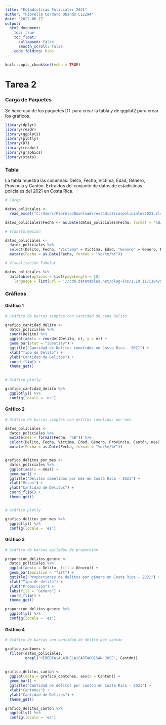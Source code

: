 ---
title: "Estadísticas Policiales 2021"
author: "Fiorella Cordero Obando C12294"
date: '2022-06-17'
output: 
  html_document:
    toc: true
    toc_float:
      collapsed: false
      smooth_scroll: false
    code_folding: hide
---

```{r setup, include=FALSE}
knitr::opts_chunk$set(echo = TRUE)
```
# **Tarea 2**

### **Carga de Paquetes**

Se hace uso de los paquetes DT para crear la tabla y de ggplot2 para crear los gráficos. 

```{r carga de paquetes, message=FALSE}
library(dplyr)
library(readr)
library(ggplot2)
library(plotly)
library(DT)
library(readxl)
library(graphics)
library(stats)
```

### Tabla  

La tabla muestra las columnas: Delito, Fecha, Víctima, Edad, Género, Provincia y Cantón. Extraídos del conjunto de datos de estadísticas policiales del 2021 en Costa Rica.

```{r Carga}

# Carga

datos_policiales <-
  read_excel("C:/Users/Fiorela/Downloads/estadisticaspoliciales2021.xls")

```

```{r Curación}

datos_policiales$Fecha <- as.Date(datos_policiales$Fecha, format = "%d/%m/%Y")

```

```{r Transformación}

# Transformación

datos_policiales <-
  datos_policiales %>%
  select(Delito, Fecha, "Víctima" = Victima, Edad, "Género" = Genero, Provincia, "Cantón" = Canton) %>%
  mutate(Fecha = as.Date(Fecha, format = "%d/%m/%Y"))

```

```{r Visualización}

# Visualización Tabular

datos_policiales %>%
  datatable(options = list(pageLength = 10,
    language = list(url = '//cdn.datatables.net/plug-ins/1.10.11/i18n/Spanish.json')))

```

### Gráficos

#### Gráfico 1

```{r}

# Gráfico de barras simples con cantidad de cada Delito

grafico_cantidad_delito <-
  datos_policiales %>%
  count(Delito) %>% 
  ggplot(aes(x = reorder(Delito, n), y = n)) +
  geom_bar(stat = "identity") +
  ggtitle("Cantidad de Delitos cometidos en Costa Rica - 2021") +
  xlab("Tipo de Delito") +
  ylab("Cantidad de Delitos") +
  coord_flip() +
  theme_get()
  

# Gráfico plotly

grafico_cantidad_delito %>%
  ggplotly() %>% 
  config(locale = 'es')

```

#### Gráfico 2

```{r}

# Gráfico de barras simples con delitos cometidos por mes

datos_policiales <-
  datos_policiales %>%
  mutate(mes = format(Fecha, "%B")) %>%
  select(Delito, Fecha, Víctima, Edad, Género, Provincia, Cantón, mes) %>%
  mutate(Fecha = as.Date(Fecha, format = "%d/%m/%Y"))


grafico_delitos_por_mes <-
  datos_policiales %>%
  ggplot(aes(x = mes)) +
  geom_bar() +
  ggtitle("Delitos cometidos por mes en Costa Rica - 2021") +
  xlab("Meses") +
  ylab("Cantidad de Delitos") +
  coord_flip() +
  theme_get()


# Gráfico plotly

grafico_delitos_por_mes %>%
  ggplotly() %>% 
  config(locale = 'es')

```

#### Gráfico 3

```{r}

# Gráfico de barras apiladas de proporción

proporcion_delitos_genero <-
  datos_policiales %>%
  ggplot(aes(x = Delito, fill = Género)) +
  geom_bar(position = "fill") +
  ggtitle("Proporciones de delitos por género en Costa Rica - 2021") +
  xlab("Tipo de delito") +
  ylab("Proporción") +
  labs(fill = "Género") +
  coord_flip() +
  theme_get()

proporcion_delitos_genero %>%
  ggplotly() %>% 
  config(locale = 'es')
```

#### Gráfico 4

```{r}

# Gráfico de barras con cantidad de delito por cantón

grafico_cantones <-
  filter(datos_policiales,
         grepl('HEREDIA|ALAJUELA|CARTAGO|SAN JOSE', Cantón))
  
  
grafico_delitos_canton <-
  ggplot(data = grafico_cantones, aes(x = Cantón)) +
  geom_bar() +
  ggtitle("Cantidad de delitos por cantón en Costa Rica - 2021") +
  xlab("Cantones") +
  ylab("Cantidad de Delitos") +
  theme_get()

grafico_delitos_canton %>%
  ggplotly() %>% 
  config(locale = 'es')

```

